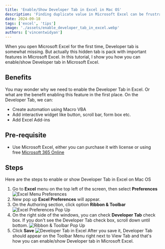 ```yaml
---
title: 'Enable/Show Developer Tab in Excel in Mac OS'
description: 'Finding duplicate value in Microsoft Excel can be frustrating. Even though there are many ways to do that.'
date: 2024-09-18
tags: ['excel', 'tips']
image: './assets/enable_developer_tab_in_excel.webp'
authors: ['vincentwidyan']
---
```


When you open Microsoft Excel for the first time, Developer tab is somewhat missing. But actually this hidden tab is pack with important features in Microsoft Excel. In this tutorial, I show you how you can enable/show Developer tab in Microsoft Excel.

## Benefits
You may wonder why we need to enable the Developer Tab in Excel. Or what are the benefit enabling this feature in the first place. On the Developer Tab, we can:
- Create automation using Macro VBA
- Add interactive widget like button, scroll bar, form box etc.
- Add Excel Add-ins

## Pre-requisite
- Use Microsoft Excel, either you can purchase it with license or using free [Microsoft 365 Online](https://www.microsoft.com/en-us/microsoft-365/free-office-online-for-the-web#:~:text=Use%20Microsoft%20365%20apps%20for,the%20web%20(formerly%20Office).)
## Steps
Here are the steps to enable or show Developer Tab in Excel on Mac OS
1. Go to __Excel__ menu on the top left of the screen, then select __Preferences__
![Excel Menu __Preferences__](./assets/show_developer_tab_excel_1.jpg)
2. New pop up __Excel Preferences__ will appear.
3. On the Authoring section, click option __Ribbon & Toolbar__
![Excel Preferences Pop Up](./assets/show_developer_tab_excel_2.jpg)
4. On the right side of the windows, you can check __Developer Tab__ check box. If you don't see the Developer Tab check box, scroll down until bottom.
![Ribbon & Toolbar Pop Up](./assets/show_developer_tab_excel_3.jpg)
5. Click __Save__
![Developer Tab in Excel](./assets/show_developer_tab_excel_5.jpg)
After you save it, Developer Tab should appear on the Toolbar Menu right next to View Tab and that's how you can enable/show Developer tab in Microsoft Excel.